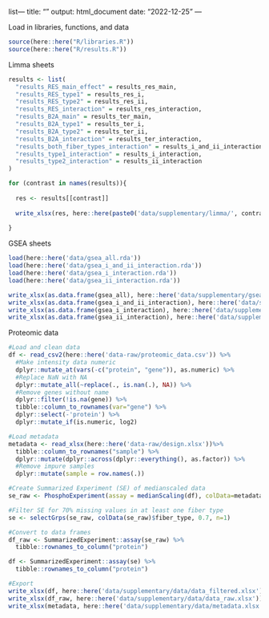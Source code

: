 list---
title: ""
output: html_document
date: "2022-12-25"
---

Load in libraries, functions, and data
```r
source(here::here("R/libraries.R"))
source(here::here("R/results.R"))
```

Limma sheets
```r
results <- list(
  "results_RES_main_effect" = results_res_main,
  "results_RES_type1" = results_res_i,
  "results_RES_type2" = results_res_ii,
  "results_RES_interaction" = results_res_interaction,
  "results_B2A_main" = results_ter_main,
  "results_B2A_type1" = results_ter_i,
  "results_B2A_type2" = results_ter_ii,
  "results_B2A_interaction" = results_ter_interaction,
  "results_both_fiber_types_interaction" = results_i_and_ii_interaction,
  "results_type1_interaction" = results_i_interaction,
  "results_type2_interaction" = results_ii_interaction
)

for (contrast in names(results)){
  
  res <- results[[contrast]]
  
  write_xlsx(res, here::here(paste0('data/supplementary/limma/', contrast, '.xlsx')))
  
}

```

GSEA sheets
```r
load(here::here('data/gsea_all.rda'))
load(here::here('data/gsea_i_and_ii_interaction.rda'))
load(here::here('data/gsea_i_interaction.rda'))
load(here::here('data/gsea_ii_interaction.rda'))

write_xlsx(as.data.frame(gsea_all), here::here('data/supplementary/gsea/GSEA_both_fiber_types_and_interventions.xlsx'))
write_xlsx(as.data.frame(gsea_i_and_ii_interaction), here::here('data/supplementary/gsea/gsea_i_and_ii_interaction.xlsx'))
write_xlsx(as.data.frame(gsea_i_interaction), here::here('data/supplementary/gsea/gsea_i_interaction.xlsx'))
write_xlsx(as.data.frame(gsea_ii_interaction), here::here('data/supplementary/gsea/gsea_ii_interaction.xlsx'))

```

Proteomic data
```r
#Load and clean data
df <- read_csv2(here::here('data-raw/proteomic_data.csv')) %>% 
  #Make intensity data numeric
  dplyr::mutate_at(vars(-c("protein", "gene")), as.numeric) %>% 
  #Replace NaN with NA
  dplyr::mutate_all(~replace(., is.nan(.), NA)) %>% 
  #Remove genes without name
  dplyr::filter(!is.na(gene)) %>% 
  tibble::column_to_rownames(var="gene") %>% 
  dplyr::select(-'protein') %>% 
  dplyr::mutate_if(is.numeric, log2)

#Load metadata
metadata <- read_xlsx(here::here('data-raw/design.xlsx'))%>% 
  tibble::column_to_rownames("sample") %>% 
  dplyr::mutate(dplyr::across(dplyr::everything(), as.factor)) %>% 
  #Remove impure samples
  dplyr::mutate(sample = row.names(.))

#Create Summarized Experiment (SE) of medianscaled data
se_raw <- PhosphoExperiment(assay = medianScaling(df), colData=metadata) 

#Filter SE for 70% missing values in at least one fiber type
se <- selectGrps(se_raw, colData(se_raw)$fiber_type, 0.7, n=1)

#Convert to data frames
df_raw <- SummarizedExperiment::assay(se_raw) %>% 
  tibble::rownames_to_column("protein")

df <- SummarizedExperiment::assay(se) %>% 
  tibble::rownames_to_column("protein")

#Export
write_xlsx(df, here::here('data/supplementary/data/data_filtered.xlsx'))
write_xlsx(df_raw, here::here('data/supplementary/data/data_raw.xlsx'))
write_xlsx(metadata, here::here('data/supplementary/data/metadata.xlsx'))

```



